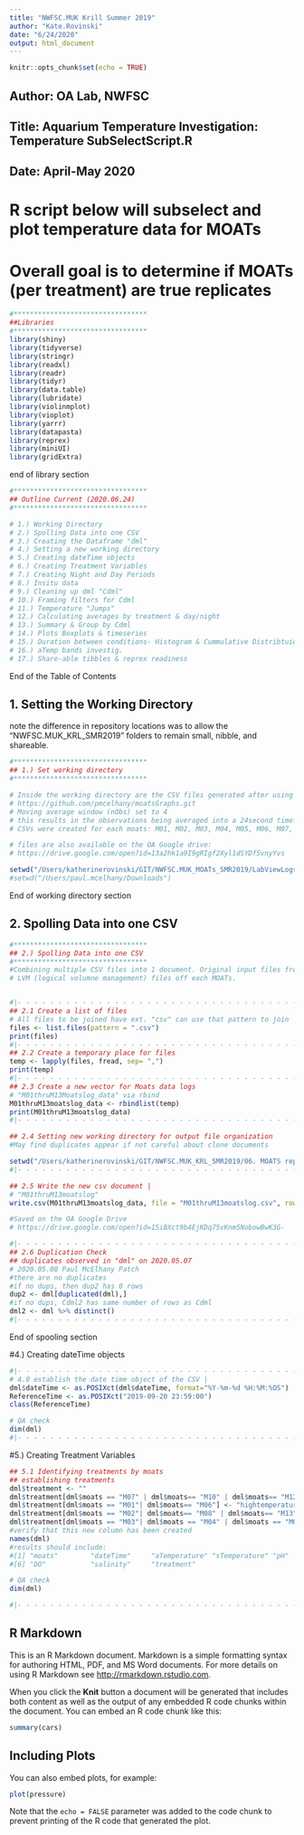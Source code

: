 ```yaml
---
title: "NWFSC.MUK Krill Summer 2019"
author: "Kate.Rovinski"
date: "6/24/2020"
output: html_document
---
```


```r
knitr::opts_chunk$set(echo = TRUE)
```

## Author: OA Lab, NWFSC
## Title: Aquarium Temperature Investigation: Temperature SubSelectScript.R 
## Date: April-May 2020

# R script below will subselect and plot temperature data for MOATs
# Overall goal is to determine if MOATs (per treatment) are true replicates



```r

#*********************************
##Libraries
#********************************* 
library(shiny)
library(tidyverse)
library(stringr)
library(readxl)
library(readr)
library(tidyr)
library(data.table)
library(lubridate)
library(violinmplot)
library(vioplot)
library(yarrr)
library(datapasta)
library(reprex)
library(miniUI)
library(gridExtra)

```

end of library section

```r
#*********************************
## Outline Current (2020.06.24)
#*********************************

# 1.) Working Directory
# 2.) Spolling Data into one CSV 
# 3.) Creating the Dataframe "dml"
# 4.) Setting a new working directory
# 5.) Creating dateTime objects 
# 6.) Creating Treatment Variables
# 7.) Creating Night and Day Periods
# 8.) Insitu data
# 9.) Cleaning up dml "Cdml"
# 10.) Framing filters for Cdml
# 11.) Temperature "Jumps"
# 12.) Calculating averages by treatment & day/night
# 13.) Summary & Group by Cdml
# 14.) Plots Boxplots & timeseries
# 15.) Duration between conditions- Histogram & Cummulative Distribtuion Plot  section
# 16.) aTemp bands investig.
# 17.) Share-able tibbles & reprex readiness  


```

End of the Table of Contents

## 1. Setting the Working Directory
note the difference in repository locations was to allow the "NWFSC.MUK_KRL_SMR2019" folders to remain small, nibble, and shareable.

```r
#*********************************
## 1.) Set working directory
#*********************************

# Inside the working directory are the CSV files generated after using the moats graph app
# https://github.com/pmcelhany/moatsGraphs.git
# Moving average window (nObs) set to 4
# this results in the observations being averaged into a 24second timeframe
# CSVs were created for each moats: M01, M02, M03, M04, M05, M06, M07, M08, M09, M10, M11, M12, M13

# files are also available on the OA Google drive:
# https://drive.google.com/open?id=13a2hk1a9I9gRIgf2Xyl1dSYDf5vnyYvs

setwd("/Users/katherinerovinski/GIT/NWFSC.MUK_MOATs_SMR2019/LabViewLogs.AllMOATS")
#setwd("/Users/paul.mcelhany/Downloads")


```

End of working directory section 


## 2. Spolling Data into one CSV

```r

#*********************************
## 2.) Spolling Data into one CSV 
#*********************************
#Combining multiple CSV files into 1 document. Original input files from individual 
# LVM (logical volumne management) files off each MOATs.


#|- - - - - - - - - - - - - - - - - - - - - - - - - - - - - - - - - - - - - - - - - |
## 2.1 Create a list of files 
# All files to be joined have ext. "csv" can use that pattern to join 
files <- list.files(pattern = ".csv")
print(files)
#|- - - - - - - - - - - - - - - - - - - - - - - - - - - - - - - - - - - - - - - - - |
## 2.2 Create a temporary place for files 
temp <- lapply(files, fread, sep= ",")
print(temp)
#|- - - - - - - - - - - - - - - - - - - - - - - - - - - - - - - - - - - - - - - - - |
## 2.3 Create a new vector for Moats data logs 
# "M01thruM13Moatslog_data" via rbind
M01thruM13moatslog_data <- rbindlist(temp)
print(M01thruM13moatslog_data)
#|- - - - - - - - - - - - - - - - - - - - - - - - - - - - - - - - - - - - - - - - - |

## 2.4 Setting new working directory for output file organization
#May find duplicates appear if not careful about clone documents

setwd("/Users/katherinerovinski/GIT/NWFSC.MUK_KRL_SMR2019/06. MOATS replication verification")
#|- - - - - - - - - - - - - - - - - - - - - - - - - - - - - - - - - - - - - - - - - |

## 2.5 Write the new csv document | 
# "M01thruM13moatslog"
write.csv(M01thruM13moatslog_data, file = "M01thruM13moatslog.csv", row.names = FALSE)

#Saved on the OA Google Drive
# https://drive.google.com/open?id=15iBXct9b4EjKDq75vKnm5NobowBwK3G- 

#|- - - - - - - - - - - - - - - - - - - - - - - - - - - - - - - - - - - - - - - - - |
## 2.6 Duplication Check
## duplicates observed in "dml" on 2020.05.07  
# 2020.05.08 Paul McElhany Patch
#there are no duplicates
#if no dups, then dup2 has 0 rows
dup2 <- dml[duplicated(dml),]
#if no dups, Cdml2 has same number of rows as Cdml
dml2 <- dml %>% distinct() 
#|- - - - - - - - - - - - - - - - - - - - - - - - - - - - - - - - - - - - - - - - - |


```

End of spooling section

#4.) Creating dateTime objects

```r

#|- - - - - - - - - - - - - - - - - - - - - - - - - - - - - - - - - - - - - - - - - |
# 4.0 establish the date time object of the CSV |
dml$dateTime <- as.POSIXct(dml$dateTime, format="%Y-%m-%d %H:%M:%OS")
ReferenceTime <- as.POSIXct("2019-09-20 23:59:00")
class(ReferenceTime)

# QA check
dim(dml)
#|- - - - - - - - - - - - - - - - - - - - - - - - - - - - - - - - - - - - - - - - - |

```


#5.) Creating Treatment Variables  

```r
## 5.1 Identifying treatments by moats 
## establishing treatments
dml$treatment <- ""
dml$treatment[dml$moats == "M07" | dml$moats== "M10" | dml$moats== "M12"] <- "current"
dml$treatment[dml$moats == "M01"| dml$moats== "M06"] <- "hightemperature"
dml$treatment[dml$moats == "M02"| dml$moats== "M08" | dml$moats== "M13"] <- "allchange"
dml$treatment[dml$moats == "M03"| dml$moats == "M04" | dml$moats == "M05" | dml$moats== "M11"] <- "broken_and_ambientbroken"
#verify that this new column has been created
names(dml)
#results should include:
#[1] "moats"        "dateTime"     "aTemperature" "sTemperature" "pH"          
#[6] "DO"           "salinity"     "treatment"  

# QA check
dim(dml)

#|- - - - - - - - - - - - - - - - - - - - - - - - - - - - - - - - - - - - - - - - - |

```









## R Markdown

This is an R Markdown document. Markdown is a simple formatting syntax for authoring HTML, PDF, and MS Word documents. For more details on using R Markdown see <http://rmarkdown.rstudio.com>.

When you click the **Knit** button a document will be generated that includes both content as well as the output of any embedded R code chunks within the document. You can embed an R code chunk like this:

```r
summary(cars)
```

## Including Plots

You can also embed plots, for example:

```r
plot(pressure)
```

Note that the `echo = FALSE` parameter was added to the code chunk to prevent printing of the R code that generated the plot.
